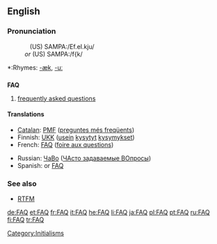 {{selfref|For the Wiktionary FAQ, see [[Help:FAQ]].}}
==English==

===Pronunciation===
:&nbsp;&nbsp;&nbsp;(US) SAMPA:/Ef.eI.kju/
:<i>or</i> (US) SAMPA:/f{k/
*:Rhymes: [[Rhymes:English:-æk|-æk]], [[Rhymes:English:-uː|-uː]]

==={{acronym}}===
{{wikipedia}}
'''FAQ'''

# [[frequently asked questions]]

====Translations====
{{trans-top|Frequently Asked Questions}}
*[[Catalan]]: [[PMF]] ([[preguntes més freqüents]])
*Finnish: [[UKK]] ([[usein]] [[kysyä|kysytyt]] [[kysymys|kysymykset]])
*French: [[FAQ]] ([[foire aux questions]]) {{f}}
{{trans-mid}}
*Russian: [[ЧаВо]] ([[ЧАсто задаваемые ВОпросы]])
*Spanish: {{t|es|PUF|f|p}} or [[FAQ]]
{{trans-bottom}}

===See also===
* [[RTFM]]

[[Category:Initialisms]]

[[de:FAQ]]
[[et:FAQ]]
[[fr:FAQ]]
[[it:FAQ]]
[[he:FAQ]]
[[li:FAQ]]
[[ja:FAQ]]
[[pl:FAQ]]
[[pt:FAQ]]
[[ru:FAQ]]
[[fi:FAQ]]
[[tr:FAQ]]
